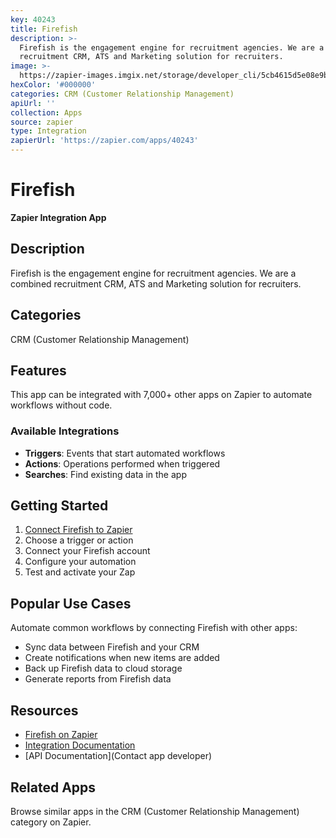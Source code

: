 ```yaml
---
key: 40243
title: Firefish
description: >-
  Firefish is the engagement engine for recruitment agencies. We are a combined
  recruitment CRM, ATS and Marketing solution for recruiters.
image: >-
  https://zapier-images.imgix.net/storage/developer_cli/5cb4615d5e08e9be1b584ed4a39ab967.png?auto=format%2Ccompress&ixlib=python-3.0.0&q=50
hexColor: '#000000'
categories: CRM (Customer Relationship Management)
apiUrl: ''
collection: Apps
source: zapier
type: Integration
zapierUrl: 'https://zapier.com/apps/40243'
---
```

# Firefish

**Zapier Integration App**

## Description

Firefish is the engagement engine for recruitment agencies. We are a combined recruitment CRM, ATS and Marketing solution for recruiters.

## Categories

CRM (Customer Relationship Management)

## Features

This app can be integrated with 7,000+ other apps on Zapier to automate workflows without code.

### Available Integrations

- **Triggers**: Events that start automated workflows
- **Actions**: Operations performed when triggered
- **Searches**: Find existing data in the app

## Getting Started

1. [Connect Firefish to Zapier](https://zapier.com/apps/40243)
2. Choose a trigger or action
3. Connect your Firefish account
4. Configure your automation
5. Test and activate your Zap

## Popular Use Cases

Automate common workflows by connecting Firefish with other apps:

- Sync data between Firefish and your CRM
- Create notifications when new items are added
- Back up Firefish data to cloud storage
- Generate reports from Firefish data

## Resources

- [Firefish on Zapier](https://zapier.com/apps/40243)
- [Integration Documentation](https://zapier.com/apps/40243/integrations)
- [API Documentation](Contact app developer)

## Related Apps

Browse similar apps in the CRM (Customer Relationship Management) category on Zapier.

